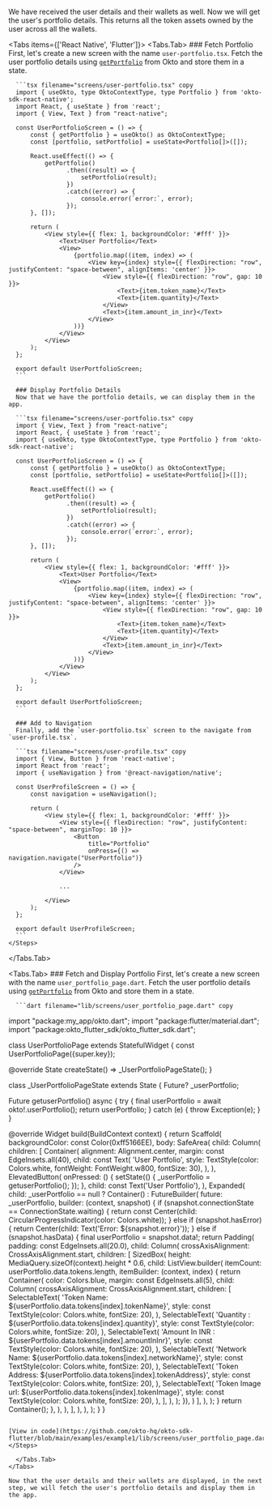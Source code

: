 
We have received the user details and their wallets as well. Now we will get the user's portfolio details. This returns all the token assets owned by the user across all the wallets.

<Tabs items={['React Native', 'Flutter']}>
  <Tabs.Tab>
    <Steps>
      ### Fetch Portfolio
      First, let's create a new screen with the name `user-portfolio.tsx`. Fetch the user portfolio details using [`getPortfolio`](/sdk-reference/react-native/getPortfolio) from Okto and store them in a state.

      ```tsx filename="screens/user-portfolio.tsx" copy
      import { useOkto, type OktoContextType, type Portfolio } from 'okto-sdk-react-native';
      import React, { useState } from 'react';
      import { View, Text } from "react-native";

      const UserPortfolioScreen = () => {
          const { getPortfolio } = useOkto() as OktoContextType;
          const [portfolio, setPortfolio] = useState<Portfolio[]>([]);

          React.useEffect(() => {
              getPortfolio()
                    .then((result) => {
                        setPortfolio(result);
                    })
                    .catch((error) => {
                        console.error(`error:`, error);
                    });
          }, []);

          return (
              <View style={{ flex: 1, backgroundColor: '#fff' }}>
                  <Text>User Portfolio</Text>
                  <View>
                      {portfolio.map((item, index) => (
                          <View key={index} style={{ flexDirection: "row", justifyContent: "space-between", alignItems: 'center' }}>
                              <View style={{ flexDirection: "row", gap: 10 }}>
                                  <Text>{item.token_name}</Text>
                                  <Text>{item.quantity}</Text>
                              </View>
                              <Text>{item.amount_in_inr}</Text>
                          </View>
                      ))}
                  </View>
              </View>
          );
      };

      export default UserPortfolioScreen;
      ```

      ### Display Portfolio Details
      Now that we have the portfolio details, we can display them in the app.

      ```tsx filename="screens/user-portfolio.tsx" copy
      import { View, Text } from "react-native";
      import React, { useState } from 'react';
      import { useOkto, type OktoContextType, type Portfolio } from 'okto-sdk-react-native';

      const UserPortfolioScreen = () => {
          const { getPortfolio } = useOkto() as OktoContextType;
          const [portfolio, setPortfolio] = useState<Portfolio[]>([]);

          React.useEffect(() => {
              getPortfolio()
                    .then((result) => {
                        setPortfolio(result);
                    })
                    .catch((error) => {
                        console.error(`error:`, error);
                    });
          }, []);

          return (
              <View style={{ flex: 1, backgroundColor: '#fff' }}>
                  <Text>User Portfolio</Text>
                  <View>
                      {portfolio.map((item, index) => (
                          <View key={index} style={{ flexDirection: "row", justifyContent: "space-between", alignItems: 'center' }}>
                              <View style={{ flexDirection: "row", gap: 10 }}>
                                  <Text>{item.token_name}</Text>
                                  <Text>{item.quantity}</Text>
                              </View>
                              <Text>{item.amount_in_inr}</Text>
                          </View>
                      ))}
                  </View>
              </View>
          );
      };

      export default UserPortfolioScreen;
      ```

      ### Add to Navigation
      Finally, add the `user-portfolio.tsx` screen to the navigate from `user-profile.tsx`.

      ```tsx filename="screens/user-profile.tsx" copy
      import { View, Button } from 'react-native';
      import React from 'react';
      import { useNavigation } from '@react-navigation/native';

      const UserProfileScreen = () => {
          const navigation = useNavigation();

          return (
              <View style={{ flex: 1, backgroundColor: '#fff' }}>
                  <View style={{ flexDirection: "row", justifyContent: "space-between", marginTop: 10 }}>
                      <Button
                          title="Portfolio"
                          onPress={() => navigation.navigate("UserPortfolio")}
                      />
                  </View>

                  ...

              </View>
          );
      };

      export default UserProfileScreen;
      ```
    </Steps>

  </Tabs.Tab>

  <Tabs.Tab>
    <Steps>
      ### Fetch and Display Portfolio
      First, let's create a new screen with the name `user_portfolio_page.dart`. Fetch the user portfolio details using [`getPortfolio`](/sdk-reference/flutter/getPortfolio) from Okto and store them in a state.

      ```dart filename="lib/screens/user_portfolio_page.dart" copy
import "package:my_app/okto.dart";
import "package:flutter/material.dart";
import "package:okto_flutter_sdk/okto_flutter_sdk.dart";

class UserPortfolioPage extends StatefulWidget {
  const UserPortfolioPage({super.key});

  @override
  State<UserPortfolioPage> createState() => _UserPortfolioPageState();
}

class _UserPortfolioPageState extends State<UserPortfolioPage> {
  Future<UserPortfolioResponse>? _userPortfolio;

  Future<UserPortfolioResponse> getuserPortfolio() async {
    try {
      final userPortfolio = await okto!.userPortfolio();
      return userPortfolio;
    } catch (e) {
      throw Exception(e);
    }
  }

  @override
  Widget build(BuildContext context) {
    return Scaffold(
      backgroundColor: const Color(0xff5166EE),
      body: SafeArea(
        child: Column(
          children: [
            Container(
              alignment: Alignment.center,
              margin: const EdgeInsets.all(40),
              child: const Text(
                'User Portfolio',
                style: TextStyle(color: Colors.white, fontWeight: FontWeight.w800, fontSize: 30),
              ),
            ),
            ElevatedButton(
              onPressed: () {
                setState(() {
                  _userPortfolio = getuserPortfolio();
                });
              },
              child: const Text('User Portfolio'),
            ),
            Expanded(
              child: _userPortfolio == null
                  ? Container()
                  : FutureBuilder<UserPortfolioResponse>(
                      future: _userPortfolio,
                      builder: (context, snapshot) {
                        if (snapshot.connectionState == ConnectionState.waiting) {
                          return const Center(child: CircularProgressIndicator(color: Colors.white));
                        } else if (snapshot.hasError) {
                          return Center(child: Text('Error: ${snapshot.error}'));
                        } else if (snapshot.hasData) {
                          final userPortfolio = snapshot.data!;
                          return Padding(
                            padding: const EdgeInsets.all(20.0),
                            child: Column(
                              crossAxisAlignment: CrossAxisAlignment.start,
                              children: [
                                SizedBox(
                                  height: MediaQuery.sizeOf(context).height * 0.6,
                                  child: ListView.builder(
                                      itemCount: userPortfolio.data.tokens.length,
                                      itemBuilder: (context, index) {
                                        return Container(
                                          color: Colors.blue,
                                          margin: const EdgeInsets.all(5),
                                          child: Column(
                                            crossAxisAlignment: CrossAxisAlignment.start,
                                            children: [
                                              SelectableText(
                                                'Token Name: ${userPortfolio.data.tokens[index].tokenName}',
                                                style: const TextStyle(color: Colors.white, fontSize: 20),
                                              ),
                                              SelectableText(
                                                'Quantity : ${userPortfolio.data.tokens[index].quantity}',
                                                style: const TextStyle(color: Colors.white, fontSize: 20),
                                              ),
                                              SelectableText(
                                                'Amount In INR : ${userPortfolio.data.tokens[index].amountInInr}',
                                                style: const TextStyle(color: Colors.white, fontSize: 20),
                                              ),
                                              SelectableText(
                                                'Network Name: ${userPortfolio.data.tokens[index].networkName}',
                                                style: const TextStyle(color: Colors.white, fontSize: 20),
                                              ),
                                              SelectableText(
                                                'Token Address: ${userPortfolio.data.tokens[index].tokenAddress}',
                                                style: const TextStyle(color: Colors.white, fontSize: 20),
                                              ),
                                              SelectableText(
                                                'Token Image url: ${userPortfolio.data.tokens[index].tokenImage}',
                                                style: const TextStyle(color: Colors.white, fontSize: 20),
                                              ),
                                            ],
                                          ),
                                        );
                                      }),
                                )
                              ],
                            ),
                          );
                        }
                        return Container();
                      },
                    ),
                  ),
                ],
              ),
            ),
          );
        }
      }

```

[View in code](https://github.com/okto-hq/okto-sdk-flutter/blob/main/examples/example1/lib/screens/user_portfolio_page.dart)
</Steps>

  </Tabs.Tab>
</Tabs>

Now that the user details and their wallets are displayed, in the next step, we will fetch the user's portfolio details and display them in the app.
